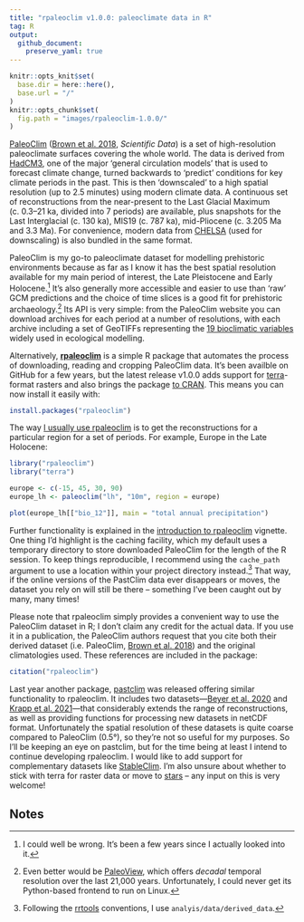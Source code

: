 ```yaml
---
title: "rpaleoclim v1.0.0: paleoclimate data in R"
tag: R
output: 
  github_document:
    preserve_yaml: true
---
```


```r
knitr::opts_knit$set(
  base.dir = here::here(),
  base.url = "/"
)
knitr::opts_chunk$set(
  fig.path = "images/rpaleoclim-1.0.0/"
)
```

[PaleoClim](https://www.paleoclim.org) ([Brown et al. 2018](https://doi.org/10.1038/sdata.2018.254), *Scientific Data*) is a set of high-resolution paleoclimate surfaces covering the whole world.
The data is derived from [HadCM3](https://en.wikipedia.org/wiki/HadCM3), one of the major 'general circulation models' that is used to forecast climate change, turned backwards to 'predict' conditions for key climate periods in the past.
This is then 'downscaled' to a high spatial resolution (up to 2.5 minutes) using modern climate data.
A continuous set of reconstructions from the near-present to the Last Glacial Maximum (c. 0.3–21 ka, divided into 7 periods) are available, plus snapshots for the Last Interglacial (c. 130 ka), MIS19 (c. 787 ka), mid-Pliocene (c. 3.205 Ma and 3.3 Ma).
For convenience, modern data from [CHELSA](https://doi.org/10.1038/sdata.2017.122) (used for downscaling) is also bundled in the same format.

PaleoClim is my go-to paleoclimate dataset for modelling prehistoric environments because as far as I know it has the best spatial resolution available for my main period of interest, the Late Pleistocene and Early Holocene.[^1]
It's also generally more accessible and easier to use than 'raw' GCM predictions and the choice of time slices is a good fit for prehistoric archaeology.[^2]
Its API is very simple: from the PaleoClim website you can download archives for each period at a number of resolutions, with each archive including a set of GeoTIFFs representing the [19 bioclimatic variables](http://www.paleoclim.org/methods/#BIOCLIMS) widely used in ecological modelling.

Alternatively, **[rpaleoclim](https://rpaleoclim.joeroe.io)** is a simple R package that automates the process of downloading, reading and cropping PaleoClim data.
It's been availble on GitHub for a few years, but the latest release v1.0.0 adds support for [terra](https://cran.r-project.org/web/packages/terra/index.html)-format rasters and also brings the package [to CRAN](https://CRAN.R-project.org/package=rpaleoclim).
This means you can now install it easily with:

```r
install.packages("rpaleoclim")
```

The way [I usually use rpaleoclim](/2020/11/05/30daymapchallenge-blue.html) is to get the reconstructions for a particular region for a set of periods.
For example, Europe in the Late Holocene:

```r
library("rpaleoclim")
library("terra")

europe <- c(-15, 45, 30, 90)
europe_lh <- paleoclim("lh", "10m", region = europe)

plot(europe_lh[["bio_12"]], main = "total annual precipitation")
```

Further functionality is explained in the [introduction to rpaleoclim](https://rpaleoclim.joeroe.io/articles/rpaleoclim.html) vignette.
One thing I'd highlight is the caching facility, which my default uses a temporary directory to store downloaded PaleoClim for the length of the R session.
To keep things reproducible, I recommend using the `cache_path` argument to use a location within your project directory instead.[^3]
That way, if the online versions of the PastClim data ever disappears or moves, the dataset you rely on will still be there – something I've been caught out by many, many times!

Please note that rpaleoclim simply provides a convenient way to use the PaleoClim dataset in R;
I don't claim any credit for the actual data.
If you use it in a publication, the PaleoClim authors request that you cite both their derived dataset (i.e. PaleoClim, [Brown et al. 2018](https://doi.org/10.1038/sdata.2018.254)) and the original climatologies used.
These references are included in the package:

```r
citation("rpaleoclim")
```

Last year another package, [pastclim](https://evolecolgroup.github.io/pastclim/) was released offering similar functionality to rpaleoclim. 
It includes two datasets—[Beyer et al. 2020](https://doi.org/10.1038/s41597-020-0552-1) and [Krapp et al. 2021](https://doi.org/10.1038/s41597-021-01009-3)—that considerably extends the range of reconstructions, as well as providing functions for processing new datasets in netCDF format.
Unfortunately the spatial resolution of these datasets is quite coarse compared to PaleoClim (0.5°), so they're not so useful for my purposes.
So I'll be keeping an eye on pastclim, but for the time being at least I intend to continue developing rpaleoclim.
I would like to add support for complementary datasets like [StableClim](https://doi.org/10.1038/s41597-020-00663-3).
I'm also unsure about whether to stick with terra for raster data or move to [stars](https://r-spatial.github.io/stars/) – any input on this is very welcome!

## Notes

[^1]: I could well be wrong. It's been a few years since I actually looked into it.
[^2]: Even better would be [PaleoView](https://doi.org/10.1111/ecog.03031), which offers *decadal* temporal resolution over the last 21,000 years. Unfortunately, I could never get its Python-based frontend to run on Linux.
[^3]: Following the [rrtools](https://github.com/benmarwick/rrtools) conventions, I use `analyis/data/derived_data`.
